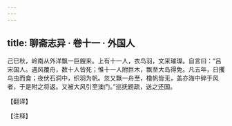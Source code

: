 ```yaml
---
---
---
```

title: 聊斋志异 · 卷十一 · 外国人
---

己巳秋，岭南从外洋飘一巨艘来。上有十一人，衣鸟羽，文采璀璨。自言曰：“吕宋国人。遇风覆舟，数十人皆死；惟十一人附巨木，飘至大岛得免。凡五年，日攫鸟虫而食；夜伏石洞中，织羽为帆。忽又飘一舟至，橹帆皆无，盖亦海中碎于风者，于是附之将返。又被大风引至澳门。”巡抚题疏，送之还国。

【翻译】

【注释】


